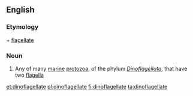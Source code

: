 ==English==

===Etymology===
{{etyl|grc}} {{term|δῖνος||whirling}} + [[flagellate]]

===Noun===
{{wikipedia}}
{{en-noun}}

# Any of many [[marine]] [[protozoa]], of the phylum ''[[Dinoflagellata]]'', that have two [[flagella]]

[[et:dinoflagellate]]
[[pl:dinoflagellate]]
[[fi:dinoflagellate]]
[[ta:dinoflagellate]]